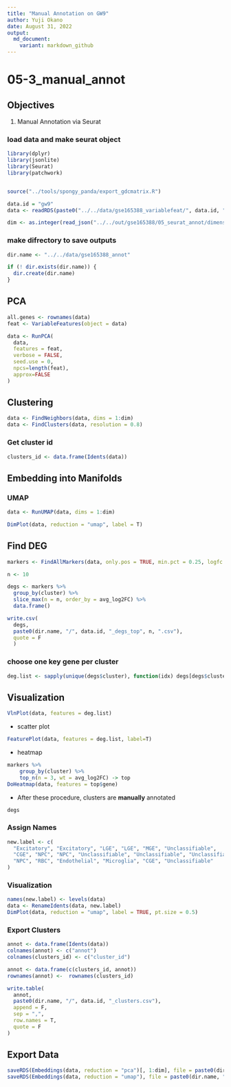 ```yaml
---
title: "Manual Annotation on GW9"
author: Yuji Okano
date: August 31, 2022
output:
  md_document:
    variant: markdown_github
---
```


# 05-3_manual_annot

## Objectives

1.  Manual Annotation via Seurat

### load data and make seurat object

```r
library(dplyr)
library(jsonlite)
library(Seurat)
library(patchwork)


source("../tools/spongy_panda/export_gdcmatrix.R")

data.id = "gw9"
data <- readRDS(paste0("../../data/gse165388_variablefeat/", data.id, "feat_seurat_pbj.rds"))

dim <- as.integer(read_json("../../out/gse165388/05_seurat_annot/dimensionality.json", simplifyVector = TRUE)[data.id])
```

### make difrectory to save outputs
```r
dir.name <- "../../data/gse165388_annot"

if (! dir.exists(dir.name)) {
  dir.create(dir.name)
}
```

## PCA
```r
all.genes <- rownames(data)
feat <- VariableFeatures(object = data)

data <- RunPCA(
  data,
  features = feat,
  verbose = FALSE,
  seed.use = 0,
  npcs=length(feat),
  approx=FALSE
)
```

## Clustering
```r
data <- FindNeighbors(data, dims = 1:dim)
data <- FindClusters(data, resolution = 0.8)
```

### Get cluster id
```r
clusters_id <- data.frame(Idents(data))
```

## Embedding into Manifolds
### UMAP
```r
data <- RunUMAP(data, dims = 1:dim)

DimPlot(data, reduction = "umap", label = T)
```

## Find DEG
```r
markers <- FindAllMarkers(data, only.pos = TRUE, min.pct = 0.25, logfc.threshold = 0.25)
```

```r
n <- 10

degs <- markers %>%
  group_by(cluster) %>%
  slice_max(n = n, order_by = avg_log2FC) %>%
  data.frame()

write.csv(
  degs, 
  paste0(dir.name, "/", data.id, "_degs_top", n, ".csv"),
  quote = F
  )
```

### choose one key gene per cluster
```r
deg.list <- sapply(unique(degs$cluster), function(idx) degs[degs$cluster==idx, ]$gene[1])
```


## Visualization

```r
VlnPlot(data, features = deg.list)
```

- scatter plot

```r
FeaturePlot(data, features = deg.list, label=T)
```

- heatmap

```r
markers %>%
    group_by(cluster) %>%
    top_n(n = 3, wt = avg_log2FC) -> top
DoHeatmap(data, features = top$gene)
```

- After these procedure, clusters are **manually** annotated

```r
degs
```

### Assign Names
```r
new.label <- c(
  "Excitatory", "Excitatory", "LGE", "LGE", "MGE", "Unclassifiable",
  "CGE", "NPC", "NPC", "Unclassifiable", "Unclassifiable", "Unclassifiable",
  "NPC", "RBC", "Endothelial", "Microglia", "CGE", "Unclassifiable"
)
```

### Visualization
```r
names(new.label) <- levels(data)
data <- RenameIdents(data, new.label)
DimPlot(data, reduction = "umap", label = TRUE, pt.size = 0.5)
```

### Export Clusters 
```r
annot <- data.frame(Idents(data))
colnames(annot) <- c("annot")
colnames(clusters_id) <- c("cluster_id")

annot <- data.frame(c(clusters_id, annot))
rownames(annot) <-  rownames(clusters_id)

write.table(
  annot,
  paste0(dir.name, "/", data.id, "_clusters.csv"),
  append = F,
  sep = ",", 
  row.names = T,
  quote = F
)
```


## Export Data
```r
saveRDS(Embeddings(data, reduction = "pca")[, 1:dim], file = paste0(dir.name, "/", data.id, "pca.rds"))
saveRDS(Embeddings(data, reduction = "umap"), file = paste0(dir.name, "/", data.id, "umap.rds"))
```